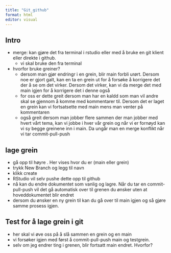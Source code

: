 ```yaml
---
title: "Git_github"
format: html
editor: visual
---
```


## Intro

-   merge: kan gjøre det fra terminal i rstudio eller med å bruke en git klient eller direkte i github.
    -   vi skal bruke den fra terminal
-   hvorfor bruke greiner?
    -   dersom man gjør endringr i en grein, blir main forbli urørt. Dersom noe er gjort galt, kan en ta en grein ut for å forsøke å korrigere det der å se om det virker. Dersom det virker, kan vi da merge det med main igjen for å korrigere det i denne også
    -   for oss er dette greit dersom man har en kaldd som man vil andre skal se gjennom å komme med kommentarer til. Dersom det er laget en grein kan vi fortsatsette med main mens man venter på kommentaren
    -   også greit dersom man jobber flere sammen der man jobber med hvert vårt tema, kan vi jobbe i hver vår grein og når vi er fornøyd kan vi sy begge greinene inn i main. Da ungår man en merge konflikt når vi tar commit-pull-push

## lage grein

-   gå opp til høyre . Her vises hvor du er (main eller grein)
-   trykk New Branch og legg til navn
-   klikk create
-   RStudio vil selv pushe dette opp til github
-   nå kan du endre dokumentet som vanlig og lagre. Når du tar en commit-pull-push vil det gå automatisk over til grenen du ønsker uten at hoveddokumentet blir endret
-   dersom du ønsker en ny grein til kan du gå over til main igjen og så gjøre samme prosess igjen.

## Test for å lage grein i git

-   her skal vi øve oss på å slå sammen en grein og en main
-   vi forsøker igjen med først å commit-pull-push main og testgrein.
-   selv om jeg endrer ting i grenen, blir fortsatt main endret. Hvorfor?
